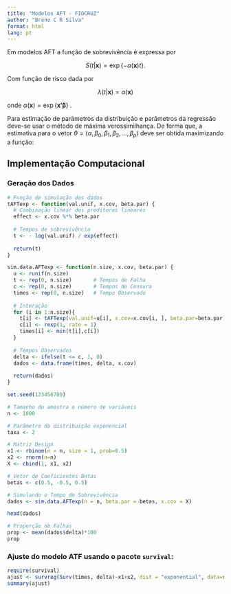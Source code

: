 ---
title: "Modelos AFT - FIOCRUZ"
author: "Breno C R Silva"
format: html
lang: pt
---

Em modelos AFT a função de sobrevivência é expressa por

$$
S(t | \mathbf{x}) = \exp \left\{- \alpha(\mathbf{x}) t \right\}.
$$

Com função de risco dada por

$$
\lambda(t | \mathbf{x}) = \alpha(\mathbf{x})
$$

onde $\alpha(\mathbf{x}) = \exp \left\{\mathbf{x'} \boldsymbol{\beta} \right\}$ .

Para estimação de parâmetros da distribuição e parâmetros da regressão deve-se usar o método de máxima verossimilhança. De forma que, a estimativa para o vetor $\theta = (\alpha, \beta_{0}, \beta_{1}, \beta_{2}, \ldots, \beta_{p})$ deve ser obtida maximizando a função:

```{=latex}
\begin{align*}
L(\theta) & = \prod_{i = 1}^{n} \left[f(t_{i} | \mathbf{x}) \right]^{\delta_{i}} \left[S(t_{i} | \mathbf{x}) \right]^{1 - \delta_{i}} \\
          & = \prod_{i = 1}^{n} \left[\lambda(t_{i} | \mathbf{x}) \right]^{\delta_{i}} S(t_{i} | \mathbf{x})
\end{align*}
```

## Implementação Computacional

### Geração dos Dados

```{r}
# Função de simulação dos dados
tAFTexp <- function(val.unif, x.cov, beta.par) {
  # Combinação linear dos preditores lineares
  effect <- x.cov %*% beta.par
  
  # Tempos de sobrevivência
  t <- - log(val.unif) / exp(effect)
  
  return(t)
}

sim.data.AFTexp <- function(n.size, x.cov, beta.par) {
  u <- runif(n.size)
  t <- rep(0, n.size)       # Tempos de Falha
  c <- rep(0, n.size)       # Tempos de Censura
  times <- rep(0, n.size)   # Tempo Observado
  
  # Interação
  for (i in 1:n.size){
    t[i] <- tAFTexp(val.unif=u[i], x.cov=x.cov[i, ], beta.par=beta.par)
    c[i] <- rexp(1, rate = 1)
    times[i] <- min(t[i],c[i])
  }
  
  # Tempos Observados
  delta <- ifelse(t <= c, 1, 0) 
  dados <- data.frame(times, delta, x.cov)
  
  return(dados)
}
```

```{r}
set.seed(123456789)

# Tamanho da amostra e número de variáveis
n <- 1000

# Parâmetro da distribuição exponencial
taxa <- 2

# Matriz Design
x1 <- rbinom(n = n, size = 1, prob=0.5)
x2 <- rnorm(n=n)
X <- cbind(1, x1, x2)

# Vetor de Coeficientes Betas
betas <- c(0.5, -0.5, 0.5)

# Simulando o Tempo de Sobrevivência
dados <- sim.data.AFTexp(n = n, beta.par = betas, x.cov = X)

head(dados)

# Proporção de Falhas
prop <- mean(dados$delta)*100
prop
```

### Ajuste do modelo ATF usando o pacote `survival`:

```{r}
require(survival)
ajust <- survreg(Surv(times, delta)~x1+x2, dist = "exponential", data=dados)
summary(ajust)
```